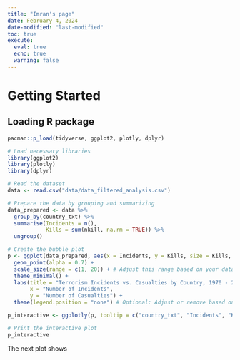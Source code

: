 ```yaml
---
title: "Imran's page"
date: February 4, 2024
date-modified: "last-modified"
toc: true
execute: 
  eval: true
  echo: true
  warning: false
---
```


# Getting Started

## Loading R package

```r
pacman::p_load(tidyverse, ggplot2, plotly, dplyr)

```

```r
# Load necessary libraries
library(ggplot2)
library(plotly)
library(dplyr)

# Read the dataset
data <- read.csv("data/data_filtered_analysis.csv")

# Prepare the data by grouping and summarizing
data_prepared <- data %>%
  group_by(country_txt) %>%
  summarise(Incidents = n(),
            Kills = sum(nkill, na.rm = TRUE)) %>%
  ungroup()
```

```r
# Create the bubble plot
p <- ggplot(data_prepared, aes(x = Incidents, y = Kills, size = Kills, color = country_txt)) +
  geom_point(alpha = 0.7) +
  scale_size(range = c(1, 20)) + # Adjust this range based on your data to make the plot look better
  theme_minimal() +
  labs(title = "Terrorism Incidents vs. Casualties by Country, 1970 - 2023",
       x = "Number of Incidents",
       y = "Number of Casualties") +
  theme(legend.position = "none") # Optional: Adjust or remove based on preference

p_interactive <- ggplotly(p, tooltip = c("country_txt", "Incidents", "Kills"))

# Print the interactive plot
p_interactive
```

The next plot shows
